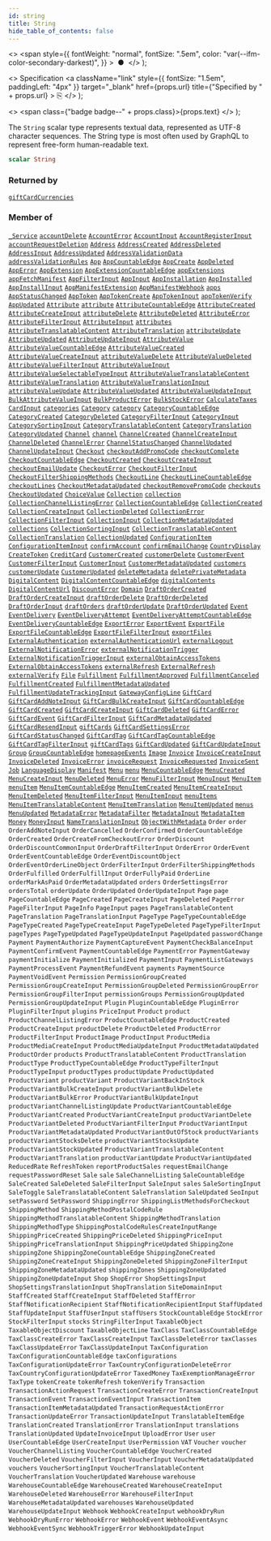 ```yaml
---
id: string
title: String
hide_table_of_contents: false
---
```


  <>
    <span
      style={{
        fontWeight: "normal",
        fontSize: ".5em",
        color: "var(--ifm-color-secondary-darkest)",
      }}
    >
      &nbsp;●&nbsp;
    </span>
  </>
);

  <>
    Specification
    <a
      className="link"
      style={{ fontSize: "1.5em", paddingLeft: "4px" }}
      target="\_blank"
      href={props.url}
      title={"Specified by " + props.url}
    >
      ⎘
    </a>
  </>
);

  <>
    <span class={"badge badge--" + props.class}>{props.text}</span>
  </>
);

The `String` scalar type represents textual data, represented as UTF-8 character sequences. The String type is most often used by GraphQL to represent free-form human-readable text.

```graphql
scalar String
```

### Returned by

[`giftCardCurrencies`](../../api-reference/queries/gift-card-currencies) <Badge class="secondary" text="query"/>

### Member of

[`_Service`](../../api-reference/objects/service) <Badge class="secondary" text="object"/><Bullet />[`accountDelete`](../../api-reference/mutations/account-delete) <Badge class="secondary" text="mutation"/><Bullet />[`AccountError`](../../api-reference/objects/account-error) <Badge class="secondary" text="object"/><Bullet />[`AccountInput`](../../api-reference/inputs/account-input) <Badge class="secondary" text="input"/><Bullet />[`AccountRegisterInput`](../../api-reference/inputs/account-register-input) <Badge class="secondary" text="input"/><Bullet />[`accountRequestDeletion`](../../api-reference/mutations/account-request-deletion) <Badge class="secondary" text="mutation"/><Bullet />[`Address`](../../api-reference/objects/address) <Badge class="secondary" text="object"/><Bullet />[`AddressCreated`](../../api-reference/objects/address-created) <Badge class="secondary" text="object"/><Bullet />[`AddressDeleted`](../../api-reference/objects/address-deleted) <Badge class="secondary" text="object"/><Bullet />[`AddressInput`](../../api-reference/inputs/address-input) <Badge class="secondary" text="input"/><Bullet />[`AddressUpdated`](../../api-reference/objects/address-updated) <Badge class="secondary" text="object"/><Bullet />[`AddressValidationData`](../../api-reference/objects/address-validation-data) <Badge class="secondary" text="object"/><Bullet />[`addressValidationRules`](../../api-reference/queries/address-validation-rules) <Badge class="secondary" text="query"/><Bullet />[`App`](../../api-reference/objects/app) <Badge class="secondary" text="object"/><Bullet />[`AppCountableEdge`](../../api-reference/objects/app-countable-edge) <Badge class="secondary" text="object"/><Bullet />[`AppCreate`](../../api-reference/objects/app-create) <Badge class="secondary" text="object"/><Bullet />[`AppDeleted`](../../api-reference/objects/app-deleted) <Badge class="secondary" text="object"/><Bullet />[`AppError`](../../api-reference/objects/app-error) <Badge class="secondary" text="object"/><Bullet />[`AppExtension`](../../api-reference/objects/app-extension) <Badge class="secondary" text="object"/><Bullet />[`AppExtensionCountableEdge`](../../api-reference/objects/app-extension-countable-edge) <Badge class="secondary" text="object"/><Bullet />[`appExtensions`](../../api-reference/queries/app-extensions) <Badge class="secondary" text="query"/><Bullet />[`appFetchManifest`](../../api-reference/mutations/app-fetch-manifest) <Badge class="secondary" text="mutation"/><Bullet />[`AppFilterInput`](../../api-reference/inputs/app-filter-input) <Badge class="secondary" text="input"/><Bullet />[`AppInput`](../../api-reference/inputs/app-input) <Badge class="secondary" text="input"/><Bullet />[`AppInstallation`](../../api-reference/objects/app-installation) <Badge class="secondary" text="object"/><Bullet />[`AppInstalled`](../../api-reference/objects/app-installed) <Badge class="secondary" text="object"/><Bullet />[`AppInstallInput`](../../api-reference/inputs/app-install-input) <Badge class="secondary" text="input"/><Bullet />[`AppManifestExtension`](../../api-reference/objects/app-manifest-extension) <Badge class="secondary" text="object"/><Bullet />[`AppManifestWebhook`](../../api-reference/objects/app-manifest-webhook) <Badge class="secondary" text="object"/><Bullet />[`apps`](../../api-reference/queries/apps) <Badge class="secondary" text="query"/><Bullet />[`AppStatusChanged`](../../api-reference/objects/app-status-changed) <Badge class="secondary" text="object"/><Bullet />[`AppToken`](../../api-reference/objects/app-token) <Badge class="secondary" text="object"/><Bullet />[`AppTokenCreate`](../../api-reference/objects/app-token-create) <Badge class="secondary" text="object"/><Bullet />[`AppTokenInput`](../../api-reference/inputs/app-token-input) <Badge class="secondary" text="input"/><Bullet />[`appTokenVerify`](../../api-reference/mutations/app-token-verify) <Badge class="secondary" text="mutation"/><Bullet />[`AppUpdated`](../../api-reference/objects/app-updated) <Badge class="secondary" text="object"/><Bullet />[`Attribute`](../../api-reference/objects/attribute) <Badge class="secondary" text="object"/><Bullet />[`attribute`](../../api-reference/queries/attribute) <Badge class="secondary" text="query"/><Bullet />[`AttributeCountableEdge`](../../api-reference/objects/attribute-countable-edge) <Badge class="secondary" text="object"/><Bullet />[`AttributeCreated`](../../api-reference/objects/attribute-created) <Badge class="secondary" text="object"/><Bullet />[`AttributeCreateInput`](../../api-reference/inputs/attribute-create-input) <Badge class="secondary" text="input"/><Bullet />[`attributeDelete`](../../api-reference/mutations/attribute-delete) <Badge class="secondary" text="mutation"/><Bullet />[`AttributeDeleted`](../../api-reference/objects/attribute-deleted) <Badge class="secondary" text="object"/><Bullet />[`AttributeError`](../../api-reference/objects/attribute-error) <Badge class="secondary" text="object"/><Bullet />[`AttributeFilterInput`](../../api-reference/inputs/attribute-filter-input) <Badge class="secondary" text="input"/><Bullet />[`AttributeInput`](../../api-reference/inputs/attribute-input) <Badge class="secondary" text="input"/><Bullet />[`attributes`](../../api-reference/queries/attributes) <Badge class="secondary" text="query"/><Bullet />[`AttributeTranslatableContent`](../../api-reference/objects/attribute-translatable-content) <Badge class="secondary" text="object"/><Bullet />[`AttributeTranslation`](../../api-reference/objects/attribute-translation) <Badge class="secondary" text="object"/><Bullet />[`attributeUpdate`](../../api-reference/mutations/attribute-update) <Badge class="secondary" text="mutation"/><Bullet />[`AttributeUpdated`](../../api-reference/objects/attribute-updated) <Badge class="secondary" text="object"/><Bullet />[`AttributeUpdateInput`](../../api-reference/inputs/attribute-update-input) <Badge class="secondary" text="input"/><Bullet />[`AttributeValue`](../../api-reference/objects/attribute-value) <Badge class="secondary" text="object"/><Bullet />[`AttributeValueCountableEdge`](../../api-reference/objects/attribute-value-countable-edge) <Badge class="secondary" text="object"/><Bullet />[`AttributeValueCreated`](../../api-reference/objects/attribute-value-created) <Badge class="secondary" text="object"/><Bullet />[`AttributeValueCreateInput`](../../api-reference/inputs/attribute-value-create-input) <Badge class="secondary" text="input"/><Bullet />[`attributeValueDelete`](../../api-reference/mutations/attribute-value-delete) <Badge class="secondary" text="mutation"/><Bullet />[`AttributeValueDeleted`](../../api-reference/objects/attribute-value-deleted) <Badge class="secondary" text="object"/><Bullet />[`AttributeValueFilterInput`](../../api-reference/inputs/attribute-value-filter-input) <Badge class="secondary" text="input"/><Bullet />[`AttributeValueInput`](../../api-reference/inputs/attribute-value-input) <Badge class="secondary" text="input"/><Bullet />[`AttributeValueSelectableTypeInput`](../../api-reference/inputs/attribute-value-selectable-type-input) <Badge class="secondary" text="input"/><Bullet />[`AttributeValueTranslatableContent`](../../api-reference/objects/attribute-value-translatable-content) <Badge class="secondary" text="object"/><Bullet />[`AttributeValueTranslation`](../../api-reference/objects/attribute-value-translation) <Badge class="secondary" text="object"/><Bullet />[`AttributeValueTranslationInput`](../../api-reference/inputs/attribute-value-translation-input) <Badge class="secondary" text="input"/><Bullet />[`attributeValueUpdate`](../../api-reference/mutations/attribute-value-update) <Badge class="secondary" text="mutation"/><Bullet />[`AttributeValueUpdated`](../../api-reference/objects/attribute-value-updated) <Badge class="secondary" text="object"/><Bullet />[`AttributeValueUpdateInput`](../../api-reference/inputs/attribute-value-update-input) <Badge class="secondary" text="input"/><Bullet />[`BulkAttributeValueInput`](../../api-reference/inputs/bulk-attribute-value-input) <Badge class="secondary" text="input"/><Bullet />[`BulkProductError`](../../api-reference/objects/bulk-product-error) <Badge class="secondary" text="object"/><Bullet />[`BulkStockError`](../../api-reference/objects/bulk-stock-error) <Badge class="secondary" text="object"/><Bullet />[`CalculateTaxes`](../../api-reference/objects/calculate-taxes) <Badge class="secondary" text="object"/><Bullet />[`CardInput`](../../api-reference/inputs/card-input) <Badge class="secondary" text="input"/><Bullet />[`categories`](../../api-reference/queries/categories) <Badge class="secondary" text="query"/><Bullet />[`Category`](../../api-reference/objects/category) <Badge class="secondary" text="object"/><Bullet />[`category`](../../api-reference/queries/category) <Badge class="secondary" text="query"/><Bullet />[`CategoryCountableEdge`](../../api-reference/objects/category-countable-edge) <Badge class="secondary" text="object"/><Bullet />[`CategoryCreated`](../../api-reference/objects/category-created) <Badge class="secondary" text="object"/><Bullet />[`CategoryDeleted`](../../api-reference/objects/category-deleted) <Badge class="secondary" text="object"/><Bullet />[`CategoryFilterInput`](../../api-reference/inputs/category-filter-input) <Badge class="secondary" text="input"/><Bullet />[`CategoryInput`](../../api-reference/inputs/category-input) <Badge class="secondary" text="input"/><Bullet />[`CategorySortingInput`](../../api-reference/inputs/category-sorting-input) <Badge class="secondary" text="input"/><Bullet />[`CategoryTranslatableContent`](../../api-reference/objects/category-translatable-content) <Badge class="secondary" text="object"/><Bullet />[`CategoryTranslation`](../../api-reference/objects/category-translation) <Badge class="secondary" text="object"/><Bullet />[`CategoryUpdated`](../../api-reference/objects/category-updated) <Badge class="secondary" text="object"/><Bullet />[`Channel`](../../api-reference/objects/channel) <Badge class="secondary" text="object"/><Bullet />[`channel`](../../api-reference/queries/channel) <Badge class="secondary" text="query"/><Bullet />[`ChannelCreated`](../../api-reference/objects/channel-created) <Badge class="secondary" text="object"/><Bullet />[`ChannelCreateInput`](../../api-reference/inputs/channel-create-input) <Badge class="secondary" text="input"/><Bullet />[`ChannelDeleted`](../../api-reference/objects/channel-deleted) <Badge class="secondary" text="object"/><Bullet />[`ChannelError`](../../api-reference/objects/channel-error) <Badge class="secondary" text="object"/><Bullet />[`ChannelStatusChanged`](../../api-reference/objects/channel-status-changed) <Badge class="secondary" text="object"/><Bullet />[`ChannelUpdated`](../../api-reference/objects/channel-updated) <Badge class="secondary" text="object"/><Bullet />[`ChannelUpdateInput`](../../api-reference/inputs/channel-update-input) <Badge class="secondary" text="input"/><Bullet />[`Checkout`](../../api-reference/objects/checkout) <Badge class="secondary" text="object"/><Bullet />[`checkoutAddPromoCode`](../../api-reference/mutations/checkout-add-promo-code) <Badge class="secondary" text="mutation"/><Bullet />[`checkoutComplete`](../../api-reference/mutations/checkout-complete) <Badge class="secondary" text="mutation"/><Bullet />[`CheckoutCountableEdge`](../../api-reference/objects/checkout-countable-edge) <Badge class="secondary" text="object"/><Bullet />[`CheckoutCreated`](../../api-reference/objects/checkout-created) <Badge class="secondary" text="object"/><Bullet />[`CheckoutCreateInput`](../../api-reference/inputs/checkout-create-input) <Badge class="secondary" text="input"/><Bullet />[`checkoutEmailUpdate`](../../api-reference/mutations/checkout-email-update) <Badge class="secondary" text="mutation"/><Bullet />[`CheckoutError`](../../api-reference/objects/checkout-error) <Badge class="secondary" text="object"/><Bullet />[`CheckoutFilterInput`](../../api-reference/inputs/checkout-filter-input) <Badge class="secondary" text="input"/><Bullet />[`CheckoutFilterShippingMethods`](../../api-reference/objects/checkout-filter-shipping-methods) <Badge class="secondary" text="object"/><Bullet />[`CheckoutLine`](../../api-reference/objects/checkout-line) <Badge class="secondary" text="object"/><Bullet />[`CheckoutLineCountableEdge`](../../api-reference/objects/checkout-line-countable-edge) <Badge class="secondary" text="object"/><Bullet />[`checkoutLines`](../../api-reference/queries/checkout-lines) <Badge class="secondary" text="query"/><Bullet />[`CheckoutMetadataUpdated`](../../api-reference/objects/checkout-metadata-updated) <Badge class="secondary" text="object"/><Bullet />[`checkoutRemovePromoCode`](../../api-reference/mutations/checkout-remove-promo-code) <Badge class="secondary" text="mutation"/><Bullet />[`checkouts`](../../api-reference/queries/checkouts) <Badge class="secondary" text="query"/><Bullet />[`CheckoutUpdated`](../../api-reference/objects/checkout-updated) <Badge class="secondary" text="object"/><Bullet />[`ChoiceValue`](../../api-reference/objects/choice-value) <Badge class="secondary" text="object"/><Bullet />[`Collection`](../../api-reference/objects/collection) <Badge class="secondary" text="object"/><Bullet />[`collection`](../../api-reference/queries/collection) <Badge class="secondary" text="query"/><Bullet />[`CollectionChannelListingError`](../../api-reference/objects/collection-channel-listing-error) <Badge class="secondary" text="object"/><Bullet />[`CollectionCountableEdge`](../../api-reference/objects/collection-countable-edge) <Badge class="secondary" text="object"/><Bullet />[`CollectionCreated`](../../api-reference/objects/collection-created) <Badge class="secondary" text="object"/><Bullet />[`CollectionCreateInput`](../../api-reference/inputs/collection-create-input) <Badge class="secondary" text="input"/><Bullet />[`CollectionDeleted`](../../api-reference/objects/collection-deleted) <Badge class="secondary" text="object"/><Bullet />[`CollectionError`](../../api-reference/objects/collection-error) <Badge class="secondary" text="object"/><Bullet />[`CollectionFilterInput`](../../api-reference/inputs/collection-filter-input) <Badge class="secondary" text="input"/><Bullet />[`CollectionInput`](../../api-reference/inputs/collection-input) <Badge class="secondary" text="input"/><Bullet />[`CollectionMetadataUpdated`](../../api-reference/objects/collection-metadata-updated) <Badge class="secondary" text="object"/><Bullet />[`collections`](../../api-reference/queries/collections) <Badge class="secondary" text="query"/><Bullet />[`CollectionSortingInput`](../../api-reference/inputs/collection-sorting-input) <Badge class="secondary" text="input"/><Bullet />[`CollectionTranslatableContent`](../../api-reference/objects/collection-translatable-content) <Badge class="secondary" text="object"/><Bullet />[`CollectionTranslation`](../../api-reference/objects/collection-translation) <Badge class="secondary" text="object"/><Bullet />[`CollectionUpdated`](../../api-reference/objects/collection-updated) <Badge class="secondary" text="object"/><Bullet />[`ConfigurationItem`](../../api-reference/objects/configuration-item) <Badge class="secondary" text="object"/><Bullet />[`ConfigurationItemInput`](../../api-reference/inputs/configuration-item-input) <Badge class="secondary" text="input"/><Bullet />[`confirmAccount`](../../api-reference/mutations/confirm-account) <Badge class="secondary" text="mutation"/><Bullet />[`confirmEmailChange`](../../api-reference/mutations/confirm-email-change) <Badge class="secondary" text="mutation"/><Bullet />[`CountryDisplay`](../../api-reference/objects/country-display) <Badge class="secondary" text="object"/><Bullet />[`CreateToken`](../../api-reference/objects/create-token) <Badge class="secondary" text="object"/><Bullet />[`CreditCard`](../../api-reference/objects/credit-card) <Badge class="secondary" text="object"/><Bullet />[`CustomerCreated`](../../api-reference/objects/customer-created) <Badge class="secondary" text="object"/><Bullet />[`customerDelete`](../../api-reference/mutations/customer-delete) <Badge class="secondary" text="mutation"/><Bullet />[`CustomerEvent`](../../api-reference/objects/customer-event) <Badge class="secondary" text="object"/><Bullet />[`CustomerFilterInput`](../../api-reference/inputs/customer-filter-input) <Badge class="secondary" text="input"/><Bullet />[`CustomerInput`](../../api-reference/inputs/customer-input) <Badge class="secondary" text="input"/><Bullet />[`CustomerMetadataUpdated`](../../api-reference/objects/customer-metadata-updated) <Badge class="secondary" text="object"/><Bullet />[`customers`](../../api-reference/queries/customers) <Badge class="secondary" text="query"/><Bullet />[`customerUpdate`](../../api-reference/mutations/customer-update) <Badge class="secondary" text="mutation"/><Bullet />[`CustomerUpdated`](../../api-reference/objects/customer-updated) <Badge class="secondary" text="object"/><Bullet />[`deleteMetadata`](../../api-reference/mutations/delete-metadata) <Badge class="secondary" text="mutation"/><Bullet />[`deletePrivateMetadata`](../../api-reference/mutations/delete-private-metadata) <Badge class="secondary" text="mutation"/><Bullet />[`DigitalContent`](../../api-reference/objects/digital-content) <Badge class="secondary" text="object"/><Bullet />[`DigitalContentCountableEdge`](../../api-reference/objects/digital-content-countable-edge) <Badge class="secondary" text="object"/><Bullet />[`digitalContents`](../../api-reference/queries/digital-contents) <Badge class="secondary" text="query"/><Bullet />[`DigitalContentUrl`](../../api-reference/objects/digital-content-url) <Badge class="secondary" text="object"/><Bullet />[`DiscountError`](../../api-reference/objects/discount-error) <Badge class="secondary" text="object"/><Bullet />[`Domain`](../../api-reference/objects/domain) <Badge class="secondary" text="object"/><Bullet />[`DraftOrderCreated`](../../api-reference/objects/draft-order-created) <Badge class="secondary" text="object"/><Bullet />[`DraftOrderCreateInput`](../../api-reference/inputs/draft-order-create-input) <Badge class="secondary" text="input"/><Bullet />[`draftOrderDelete`](../../api-reference/mutations/draft-order-delete) <Badge class="secondary" text="mutation"/><Bullet />[`DraftOrderDeleted`](../../api-reference/objects/draft-order-deleted) <Badge class="secondary" text="object"/><Bullet />[`DraftOrderInput`](../../api-reference/inputs/draft-order-input) <Badge class="secondary" text="input"/><Bullet />[`draftOrders`](../../api-reference/queries/draft-orders) <Badge class="secondary" text="query"/><Bullet />[`draftOrderUpdate`](../../api-reference/mutations/draft-order-update) <Badge class="secondary" text="mutation"/><Bullet />[`DraftOrderUpdated`](../../api-reference/objects/draft-order-updated) <Badge class="secondary" text="object"/><Bullet />[`Event`](../../api-reference/interfaces/event) <Badge class="secondary" text="interface"/><Bullet />[`EventDelivery`](../../api-reference/objects/event-delivery) <Badge class="secondary" text="object"/><Bullet />[`EventDeliveryAttempt`](../../api-reference/objects/event-delivery-attempt) <Badge class="secondary" text="object"/><Bullet />[`EventDeliveryAttemptCountableEdge`](../../api-reference/objects/event-delivery-attempt-countable-edge) <Badge class="secondary" text="object"/><Bullet />[`EventDeliveryCountableEdge`](../../api-reference/objects/event-delivery-countable-edge) <Badge class="secondary" text="object"/><Bullet />[`ExportError`](../../api-reference/objects/export-error) <Badge class="secondary" text="object"/><Bullet />[`ExportEvent`](../../api-reference/objects/export-event) <Badge class="secondary" text="object"/><Bullet />[`ExportFile`](../../api-reference/objects/export-file) <Badge class="secondary" text="object"/><Bullet />[`ExportFileCountableEdge`](../../api-reference/objects/export-file-countable-edge) <Badge class="secondary" text="object"/><Bullet />[`ExportFileFilterInput`](../../api-reference/inputs/export-file-filter-input) <Badge class="secondary" text="input"/><Bullet />[`exportFiles`](../../api-reference/queries/export-files) <Badge class="secondary" text="query"/><Bullet />[`ExternalAuthentication`](../../api-reference/objects/external-authentication) <Badge class="secondary" text="object"/><Bullet />[`externalAuthenticationUrl`](../../api-reference/mutations/external-authentication-url) <Badge class="secondary" text="mutation"/><Bullet />[`externalLogout`](../../api-reference/mutations/external-logout) <Badge class="secondary" text="mutation"/><Bullet />[`ExternalNotificationError`](../../api-reference/objects/external-notification-error) <Badge class="secondary" text="object"/><Bullet />[`externalNotificationTrigger`](../../api-reference/mutations/external-notification-trigger) <Badge class="secondary" text="mutation"/><Bullet />[`ExternalNotificationTriggerInput`](../../api-reference/inputs/external-notification-trigger-input) <Badge class="secondary" text="input"/><Bullet />[`externalObtainAccessTokens`](../../api-reference/mutations/external-obtain-access-tokens) <Badge class="secondary" text="mutation"/><Bullet />[`ExternalObtainAccessTokens`](../../api-reference/objects/external-obtain-access-tokens) <Badge class="secondary" text="object"/><Bullet />[`externalRefresh`](../../api-reference/mutations/external-refresh) <Badge class="secondary" text="mutation"/><Bullet />[`ExternalRefresh`](../../api-reference/objects/external-refresh) <Badge class="secondary" text="object"/><Bullet />[`externalVerify`](../../api-reference/mutations/external-verify) <Badge class="secondary" text="mutation"/><Bullet />[`File`](../../api-reference/objects/file) <Badge class="secondary" text="object"/><Bullet />[`Fulfillment`](../../api-reference/objects/fulfillment) <Badge class="secondary" text="object"/><Bullet />[`FulfillmentApproved`](../../api-reference/objects/fulfillment-approved) <Badge class="secondary" text="object"/><Bullet />[`FulfillmentCanceled`](../../api-reference/objects/fulfillment-canceled) <Badge class="secondary" text="object"/><Bullet />[`FulfillmentCreated`](../../api-reference/objects/fulfillment-created) <Badge class="secondary" text="object"/><Bullet />[`FulfillmentMetadataUpdated`](../../api-reference/objects/fulfillment-metadata-updated) <Badge class="secondary" text="object"/><Bullet />[`FulfillmentUpdateTrackingInput`](../../api-reference/inputs/fulfillment-update-tracking-input) <Badge class="secondary" text="input"/><Bullet />[`GatewayConfigLine`](../../api-reference/objects/gateway-config-line) <Badge class="secondary" text="object"/><Bullet />[`GiftCard`](../../api-reference/objects/gift-card) <Badge class="secondary" text="object"/><Bullet />[`GiftCardAddNoteInput`](../../api-reference/inputs/gift-card-add-note-input) <Badge class="secondary" text="input"/><Bullet />[`GiftCardBulkCreateInput`](../../api-reference/inputs/gift-card-bulk-create-input) <Badge class="secondary" text="input"/><Bullet />[`GiftCardCountableEdge`](../../api-reference/objects/gift-card-countable-edge) <Badge class="secondary" text="object"/><Bullet />[`GiftCardCreated`](../../api-reference/objects/gift-card-created) <Badge class="secondary" text="object"/><Bullet />[`GiftCardCreateInput`](../../api-reference/inputs/gift-card-create-input) <Badge class="secondary" text="input"/><Bullet />[`GiftCardDeleted`](../../api-reference/objects/gift-card-deleted) <Badge class="secondary" text="object"/><Bullet />[`GiftCardError`](../../api-reference/objects/gift-card-error) <Badge class="secondary" text="object"/><Bullet />[`GiftCardEvent`](../../api-reference/objects/gift-card-event) <Badge class="secondary" text="object"/><Bullet />[`GiftCardFilterInput`](../../api-reference/inputs/gift-card-filter-input) <Badge class="secondary" text="input"/><Bullet />[`GiftCardMetadataUpdated`](../../api-reference/objects/gift-card-metadata-updated) <Badge class="secondary" text="object"/><Bullet />[`GiftCardResendInput`](../../api-reference/inputs/gift-card-resend-input) <Badge class="secondary" text="input"/><Bullet />[`giftCards`](../../api-reference/queries/gift-cards) <Badge class="secondary" text="query"/><Bullet />[`GiftCardSettingsError`](../../api-reference/objects/gift-card-settings-error) <Badge class="secondary" text="object"/><Bullet />[`GiftCardStatusChanged`](../../api-reference/objects/gift-card-status-changed) <Badge class="secondary" text="object"/><Bullet />[`GiftCardTag`](../../api-reference/objects/gift-card-tag) <Badge class="secondary" text="object"/><Bullet />[`GiftCardTagCountableEdge`](../../api-reference/objects/gift-card-tag-countable-edge) <Badge class="secondary" text="object"/><Bullet />[`GiftCardTagFilterInput`](../../api-reference/inputs/gift-card-tag-filter-input) <Badge class="secondary" text="input"/><Bullet />[`giftCardTags`](../../api-reference/queries/gift-card-tags) <Badge class="secondary" text="query"/><Bullet />[`GiftCardUpdated`](../../api-reference/objects/gift-card-updated) <Badge class="secondary" text="object"/><Bullet />[`GiftCardUpdateInput`](../../api-reference/inputs/gift-card-update-input) <Badge class="secondary" text="input"/><Bullet />[`Group`](../../api-reference/objects/group) <Badge class="secondary" text="object"/><Bullet />[`GroupCountableEdge`](../../api-reference/objects/group-countable-edge) <Badge class="secondary" text="object"/><Bullet />[`homepageEvents`](../../api-reference/queries/homepage-events) <Badge class="secondary" text="query"/><Bullet />[`Image`](../../api-reference/objects/image) <Badge class="secondary" text="object"/><Bullet />[`Invoice`](../../api-reference/objects/invoice) <Badge class="secondary" text="object"/><Bullet />[`InvoiceCreateInput`](../../api-reference/inputs/invoice-create-input) <Badge class="secondary" text="input"/><Bullet />[`InvoiceDeleted`](../../api-reference/objects/invoice-deleted) <Badge class="secondary" text="object"/><Bullet />[`InvoiceError`](../../api-reference/objects/invoice-error) <Badge class="secondary" text="object"/><Bullet />[`invoiceRequest`](../../api-reference/mutations/invoice-request) <Badge class="secondary" text="mutation"/><Bullet />[`InvoiceRequested`](../../api-reference/objects/invoice-requested) <Badge class="secondary" text="object"/><Bullet />[`InvoiceSent`](../../api-reference/objects/invoice-sent) <Badge class="secondary" text="object"/><Bullet />[`Job`](../../api-reference/interfaces/job) <Badge class="secondary" text="interface"/><Bullet />[`LanguageDisplay`](../../api-reference/objects/language-display) <Badge class="secondary" text="object"/><Bullet />[`Manifest`](../../api-reference/objects/manifest) <Badge class="secondary" text="object"/><Bullet />[`Menu`](../../api-reference/objects/menu) <Badge class="secondary" text="object"/><Bullet />[`menu`](../../api-reference/queries/menu) <Badge class="secondary" text="query"/><Bullet />[`MenuCountableEdge`](../../api-reference/objects/menu-countable-edge) <Badge class="secondary" text="object"/><Bullet />[`MenuCreated`](../../api-reference/objects/menu-created) <Badge class="secondary" text="object"/><Bullet />[`MenuCreateInput`](../../api-reference/inputs/menu-create-input) <Badge class="secondary" text="input"/><Bullet />[`MenuDeleted`](../../api-reference/objects/menu-deleted) <Badge class="secondary" text="object"/><Bullet />[`MenuError`](../../api-reference/objects/menu-error) <Badge class="secondary" text="object"/><Bullet />[`MenuFilterInput`](../../api-reference/inputs/menu-filter-input) <Badge class="secondary" text="input"/><Bullet />[`MenuInput`](../../api-reference/inputs/menu-input) <Badge class="secondary" text="input"/><Bullet />[`MenuItem`](../../api-reference/objects/menu-item) <Badge class="secondary" text="object"/><Bullet />[`menuItem`](../../api-reference/queries/menu-item) <Badge class="secondary" text="query"/><Bullet />[`MenuItemCountableEdge`](../../api-reference/objects/menu-item-countable-edge) <Badge class="secondary" text="object"/><Bullet />[`MenuItemCreated`](../../api-reference/objects/menu-item-created) <Badge class="secondary" text="object"/><Bullet />[`MenuItemCreateInput`](../../api-reference/inputs/menu-item-create-input) <Badge class="secondary" text="input"/><Bullet />[`MenuItemDeleted`](../../api-reference/objects/menu-item-deleted) <Badge class="secondary" text="object"/><Bullet />[`MenuItemFilterInput`](../../api-reference/inputs/menu-item-filter-input) <Badge class="secondary" text="input"/><Bullet />[`MenuItemInput`](../../api-reference/inputs/menu-item-input) <Badge class="secondary" text="input"/><Bullet />[`menuItems`](../../api-reference/queries/menu-items) <Badge class="secondary" text="query"/><Bullet />[`MenuItemTranslatableContent`](../../api-reference/objects/menu-item-translatable-content) <Badge class="secondary" text="object"/><Bullet />[`MenuItemTranslation`](../../api-reference/objects/menu-item-translation) <Badge class="secondary" text="object"/><Bullet />[`MenuItemUpdated`](../../api-reference/objects/menu-item-updated) <Badge class="secondary" text="object"/><Bullet />[`menus`](../../api-reference/queries/menus) <Badge class="secondary" text="query"/><Bullet />[`MenuUpdated`](../../api-reference/objects/menu-updated) <Badge class="secondary" text="object"/><Bullet />[`MetadataError`](../../api-reference/objects/metadata-error) <Badge class="secondary" text="object"/><Bullet />[`MetadataFilter`](../../api-reference/inputs/metadata-filter) <Badge class="secondary" text="input"/><Bullet />[`MetadataInput`](../../api-reference/inputs/metadata-input) <Badge class="secondary" text="input"/><Bullet />[`MetadataItem`](../../api-reference/objects/metadata-item) <Badge class="secondary" text="object"/><Bullet />[`Money`](../../api-reference/objects/money) <Badge class="secondary" text="object"/><Bullet />[`MoneyInput`](../../api-reference/inputs/money-input) <Badge class="secondary" text="input"/><Bullet />[`NameTranslationInput`](../../api-reference/inputs/name-translation-input) <Badge class="secondary" text="input"/><Bullet />[`ObjectWithMetadata`](../../api-reference/interfaces/object-with-metadata) <Badge class="secondary" text="interface"/><Bullet />[`Order`](../../api-reference/objects/order) <Badge class="secondary" text="object"/><Bullet />[`order`](../../api-reference/queries/order) <Badge class="secondary" text="query"/><Bullet />[`OrderAddNoteInput`](../../api-reference/inputs/order-add-note-input) <Badge class="secondary" text="input"/><Bullet />[`OrderCancelled`](../../api-reference/objects/order-cancelled) <Badge class="secondary" text="object"/><Bullet />[`OrderConfirmed`](../../api-reference/objects/order-confirmed) <Badge class="secondary" text="object"/><Bullet />[`OrderCountableEdge`](../../api-reference/objects/order-countable-edge) <Badge class="secondary" text="object"/><Bullet />[`OrderCreated`](../../api-reference/objects/order-created) <Badge class="secondary" text="object"/><Bullet />[`OrderCreateFromCheckoutError`](../../api-reference/objects/order-create-from-checkout-error) <Badge class="secondary" text="object"/><Bullet />[`OrderDiscount`](../../api-reference/objects/order-discount) <Badge class="secondary" text="object"/><Bullet />[`OrderDiscountCommonInput`](../../api-reference/inputs/order-discount-common-input) <Badge class="secondary" text="input"/><Bullet />[`OrderDraftFilterInput`](../../api-reference/inputs/order-draft-filter-input) <Badge class="secondary" text="input"/><Bullet />[`OrderError`](../../api-reference/objects/order-error) <Badge class="secondary" text="object"/><Bullet />[`OrderEvent`](../../api-reference/objects/order-event) <Badge class="secondary" text="object"/><Bullet />[`OrderEventCountableEdge`](../../api-reference/objects/order-event-countable-edge) <Badge class="secondary" text="object"/><Bullet />[`OrderEventDiscountObject`](../../api-reference/objects/order-event-discount-object) <Badge class="secondary" text="object"/><Bullet />[`OrderEventOrderLineObject`](../../api-reference/objects/order-event-order-line-object) <Badge class="secondary" text="object"/><Bullet />[`OrderFilterInput`](../../api-reference/inputs/order-filter-input) <Badge class="secondary" text="input"/><Bullet />[`OrderFilterShippingMethods`](../../api-reference/objects/order-filter-shipping-methods) <Badge class="secondary" text="object"/><Bullet />[`OrderFulfilled`](../../api-reference/objects/order-fulfilled) <Badge class="secondary" text="object"/><Bullet />[`OrderFulfillInput`](../../api-reference/inputs/order-fulfill-input) <Badge class="secondary" text="input"/><Bullet />[`OrderFullyPaid`](../../api-reference/objects/order-fully-paid) <Badge class="secondary" text="object"/><Bullet />[`OrderLine`](../../api-reference/objects/order-line) <Badge class="secondary" text="object"/><Bullet />[`orderMarkAsPaid`](../../api-reference/mutations/order-mark-as-paid) <Badge class="secondary" text="mutation"/><Bullet />[`OrderMetadataUpdated`](../../api-reference/objects/order-metadata-updated) <Badge class="secondary" text="object"/><Bullet />[`orders`](../../api-reference/queries/orders) <Badge class="secondary" text="query"/><Bullet />[`OrderSettingsError`](../../api-reference/objects/order-settings-error) <Badge class="secondary" text="object"/><Bullet />[`ordersTotal`](../../api-reference/queries/orders-total) <Badge class="secondary" text="query"/><Bullet />[`orderUpdate`](../../api-reference/mutations/order-update) <Badge class="secondary" text="mutation"/><Bullet />[`OrderUpdated`](../../api-reference/objects/order-updated) <Badge class="secondary" text="object"/><Bullet />[`OrderUpdateInput`](../../api-reference/inputs/order-update-input) <Badge class="secondary" text="input"/><Bullet />[`Page`](../../api-reference/objects/page) <Badge class="secondary" text="object"/><Bullet />[`page`](../../api-reference/queries/page) <Badge class="secondary" text="query"/><Bullet />[`PageCountableEdge`](../../api-reference/objects/page-countable-edge) <Badge class="secondary" text="object"/><Bullet />[`PageCreated`](../../api-reference/objects/page-created) <Badge class="secondary" text="object"/><Bullet />[`PageCreateInput`](../../api-reference/inputs/page-create-input) <Badge class="secondary" text="input"/><Bullet />[`PageDeleted`](../../api-reference/objects/page-deleted) <Badge class="secondary" text="object"/><Bullet />[`PageError`](../../api-reference/objects/page-error) <Badge class="secondary" text="object"/><Bullet />[`PageFilterInput`](../../api-reference/inputs/page-filter-input) <Badge class="secondary" text="input"/><Bullet />[`PageInfo`](../../api-reference/objects/page-info) <Badge class="secondary" text="object"/><Bullet />[`PageInput`](../../api-reference/inputs/page-input) <Badge class="secondary" text="input"/><Bullet />[`pages`](../../api-reference/queries/pages) <Badge class="secondary" text="query"/><Bullet />[`PageTranslatableContent`](../../api-reference/objects/page-translatable-content) <Badge class="secondary" text="object"/><Bullet />[`PageTranslation`](../../api-reference/objects/page-translation) <Badge class="secondary" text="object"/><Bullet />[`PageTranslationInput`](../../api-reference/inputs/page-translation-input) <Badge class="secondary" text="input"/><Bullet />[`PageType`](../../api-reference/objects/page-type) <Badge class="secondary" text="object"/><Bullet />[`PageTypeCountableEdge`](../../api-reference/objects/page-type-countable-edge) <Badge class="secondary" text="object"/><Bullet />[`PageTypeCreated`](../../api-reference/objects/page-type-created) <Badge class="secondary" text="object"/><Bullet />[`PageTypeCreateInput`](../../api-reference/inputs/page-type-create-input) <Badge class="secondary" text="input"/><Bullet />[`PageTypeDeleted`](../../api-reference/objects/page-type-deleted) <Badge class="secondary" text="object"/><Bullet />[`PageTypeFilterInput`](../../api-reference/inputs/page-type-filter-input) <Badge class="secondary" text="input"/><Bullet />[`pageTypes`](../../api-reference/queries/page-types) <Badge class="secondary" text="query"/><Bullet />[`PageTypeUpdated`](../../api-reference/objects/page-type-updated) <Badge class="secondary" text="object"/><Bullet />[`PageTypeUpdateInput`](../../api-reference/inputs/page-type-update-input) <Badge class="secondary" text="input"/><Bullet />[`PageUpdated`](../../api-reference/objects/page-updated) <Badge class="secondary" text="object"/><Bullet />[`passwordChange`](../../api-reference/mutations/password-change) <Badge class="secondary" text="mutation"/><Bullet />[`Payment`](../../api-reference/objects/payment) <Badge class="secondary" text="object"/><Bullet />[`PaymentAuthorize`](../../api-reference/objects/payment-authorize) <Badge class="secondary" text="object"/><Bullet />[`PaymentCaptureEvent`](../../api-reference/objects/payment-capture-event) <Badge class="secondary" text="object"/><Bullet />[`PaymentCheckBalanceInput`](../../api-reference/inputs/payment-check-balance-input) <Badge class="secondary" text="input"/><Bullet />[`PaymentConfirmEvent`](../../api-reference/objects/payment-confirm-event) <Badge class="secondary" text="object"/><Bullet />[`PaymentCountableEdge`](../../api-reference/objects/payment-countable-edge) <Badge class="secondary" text="object"/><Bullet />[`PaymentError`](../../api-reference/objects/payment-error) <Badge class="secondary" text="object"/><Bullet />[`PaymentGateway`](../../api-reference/objects/payment-gateway) <Badge class="secondary" text="object"/><Bullet />[`paymentInitialize`](../../api-reference/mutations/payment-initialize) <Badge class="secondary" text="mutation"/><Bullet />[`PaymentInitialized`](../../api-reference/objects/payment-initialized) <Badge class="secondary" text="object"/><Bullet />[`PaymentInput`](../../api-reference/inputs/payment-input) <Badge class="secondary" text="input"/><Bullet />[`PaymentListGateways`](../../api-reference/objects/payment-list-gateways) <Badge class="secondary" text="object"/><Bullet />[`PaymentProcessEvent`](../../api-reference/objects/payment-process-event) <Badge class="secondary" text="object"/><Bullet />[`PaymentRefundEvent`](../../api-reference/objects/payment-refund-event) <Badge class="secondary" text="object"/><Bullet />[`payments`](../../api-reference/queries/payments) <Badge class="secondary" text="query"/><Bullet />[`PaymentSource`](../../api-reference/objects/payment-source) <Badge class="secondary" text="object"/><Bullet />[`PaymentVoidEvent`](../../api-reference/objects/payment-void-event) <Badge class="secondary" text="object"/><Bullet />[`Permission`](../../api-reference/objects/permission) <Badge class="secondary" text="object"/><Bullet />[`PermissionGroupCreated`](../../api-reference/objects/permission-group-created) <Badge class="secondary" text="object"/><Bullet />[`PermissionGroupCreateInput`](../../api-reference/inputs/permission-group-create-input) <Badge class="secondary" text="input"/><Bullet />[`PermissionGroupDeleted`](../../api-reference/objects/permission-group-deleted) <Badge class="secondary" text="object"/><Bullet />[`PermissionGroupError`](../../api-reference/objects/permission-group-error) <Badge class="secondary" text="object"/><Bullet />[`PermissionGroupFilterInput`](../../api-reference/inputs/permission-group-filter-input) <Badge class="secondary" text="input"/><Bullet />[`permissionGroups`](../../api-reference/queries/permission-groups) <Badge class="secondary" text="query"/><Bullet />[`PermissionGroupUpdated`](../../api-reference/objects/permission-group-updated) <Badge class="secondary" text="object"/><Bullet />[`PermissionGroupUpdateInput`](../../api-reference/inputs/permission-group-update-input) <Badge class="secondary" text="input"/><Bullet />[`Plugin`](../../api-reference/objects/plugin) <Badge class="secondary" text="object"/><Bullet />[`PluginCountableEdge`](../../api-reference/objects/plugin-countable-edge) <Badge class="secondary" text="object"/><Bullet />[`PluginError`](../../api-reference/objects/plugin-error) <Badge class="secondary" text="object"/><Bullet />[`PluginFilterInput`](../../api-reference/inputs/plugin-filter-input) <Badge class="secondary" text="input"/><Bullet />[`plugins`](../../api-reference/queries/plugins) <Badge class="secondary" text="query"/><Bullet />[`PriceInput`](../../api-reference/inputs/price-input) <Badge class="secondary" text="input"/><Bullet />[`Product`](../../api-reference/objects/product) <Badge class="secondary" text="object"/><Bullet />[`product`](../../api-reference/queries/product) <Badge class="secondary" text="query"/><Bullet />[`ProductChannelListingError`](../../api-reference/objects/product-channel-listing-error) <Badge class="secondary" text="object"/><Bullet />[`ProductCountableEdge`](../../api-reference/objects/product-countable-edge) <Badge class="secondary" text="object"/><Bullet />[`ProductCreated`](../../api-reference/objects/product-created) <Badge class="secondary" text="object"/><Bullet />[`ProductCreateInput`](../../api-reference/inputs/product-create-input) <Badge class="secondary" text="input"/><Bullet />[`productDelete`](../../api-reference/mutations/product-delete) <Badge class="secondary" text="mutation"/><Bullet />[`ProductDeleted`](../../api-reference/objects/product-deleted) <Badge class="secondary" text="object"/><Bullet />[`ProductError`](../../api-reference/objects/product-error) <Badge class="secondary" text="object"/><Bullet />[`ProductFilterInput`](../../api-reference/inputs/product-filter-input) <Badge class="secondary" text="input"/><Bullet />[`ProductImage`](../../api-reference/objects/product-image) <Badge class="secondary" text="object"/><Bullet />[`ProductInput`](../../api-reference/inputs/product-input) <Badge class="secondary" text="input"/><Bullet />[`ProductMedia`](../../api-reference/objects/product-media) <Badge class="secondary" text="object"/><Bullet />[`ProductMediaCreateInput`](../../api-reference/inputs/product-media-create-input) <Badge class="secondary" text="input"/><Bullet />[`ProductMediaUpdateInput`](../../api-reference/inputs/product-media-update-input) <Badge class="secondary" text="input"/><Bullet />[`ProductMetadataUpdated`](../../api-reference/objects/product-metadata-updated) <Badge class="secondary" text="object"/><Bullet />[`ProductOrder`](../../api-reference/inputs/product-order) <Badge class="secondary" text="input"/><Bullet />[`products`](../../api-reference/queries/products) <Badge class="secondary" text="query"/><Bullet />[`ProductTranslatableContent`](../../api-reference/objects/product-translatable-content) <Badge class="secondary" text="object"/><Bullet />[`ProductTranslation`](../../api-reference/objects/product-translation) <Badge class="secondary" text="object"/><Bullet />[`ProductType`](../../api-reference/objects/product-type) <Badge class="secondary" text="object"/><Bullet />[`ProductTypeCountableEdge`](../../api-reference/objects/product-type-countable-edge) <Badge class="secondary" text="object"/><Bullet />[`ProductTypeFilterInput`](../../api-reference/inputs/product-type-filter-input) <Badge class="secondary" text="input"/><Bullet />[`ProductTypeInput`](../../api-reference/inputs/product-type-input) <Badge class="secondary" text="input"/><Bullet />[`productTypes`](../../api-reference/queries/product-types) <Badge class="secondary" text="query"/><Bullet />[`productUpdate`](../../api-reference/mutations/product-update) <Badge class="secondary" text="mutation"/><Bullet />[`ProductUpdated`](../../api-reference/objects/product-updated) <Badge class="secondary" text="object"/><Bullet />[`ProductVariant`](../../api-reference/objects/product-variant) <Badge class="secondary" text="object"/><Bullet />[`productVariant`](../../api-reference/queries/product-variant) <Badge class="secondary" text="query"/><Bullet />[`ProductVariantBackInStock`](../../api-reference/objects/product-variant-back-in-stock) <Badge class="secondary" text="object"/><Bullet />[`ProductVariantBulkCreateInput`](../../api-reference/inputs/product-variant-bulk-create-input) <Badge class="secondary" text="input"/><Bullet />[`productVariantBulkDelete`](../../api-reference/mutations/product-variant-bulk-delete) <Badge class="secondary" text="mutation"/><Bullet />[`ProductVariantBulkError`](../../api-reference/objects/product-variant-bulk-error) <Badge class="secondary" text="object"/><Bullet />[`ProductVariantBulkUpdateInput`](../../api-reference/inputs/product-variant-bulk-update-input) <Badge class="secondary" text="input"/><Bullet />[`productVariantChannelListingUpdate`](../../api-reference/mutations/product-variant-channel-listing-update) <Badge class="secondary" text="mutation"/><Bullet />[`ProductVariantCountableEdge`](../../api-reference/objects/product-variant-countable-edge) <Badge class="secondary" text="object"/><Bullet />[`ProductVariantCreated`](../../api-reference/objects/product-variant-created) <Badge class="secondary" text="object"/><Bullet />[`ProductVariantCreateInput`](../../api-reference/inputs/product-variant-create-input) <Badge class="secondary" text="input"/><Bullet />[`productVariantDelete`](../../api-reference/mutations/product-variant-delete) <Badge class="secondary" text="mutation"/><Bullet />[`ProductVariantDeleted`](../../api-reference/objects/product-variant-deleted) <Badge class="secondary" text="object"/><Bullet />[`ProductVariantFilterInput`](../../api-reference/inputs/product-variant-filter-input) <Badge class="secondary" text="input"/><Bullet />[`ProductVariantInput`](../../api-reference/inputs/product-variant-input) <Badge class="secondary" text="input"/><Bullet />[`ProductVariantMetadataUpdated`](../../api-reference/objects/product-variant-metadata-updated) <Badge class="secondary" text="object"/><Bullet />[`ProductVariantOutOfStock`](../../api-reference/objects/product-variant-out-of-stock) <Badge class="secondary" text="object"/><Bullet />[`productVariants`](../../api-reference/queries/product-variants) <Badge class="secondary" text="query"/><Bullet />[`productVariantStocksDelete`](../../api-reference/mutations/product-variant-stocks-delete) <Badge class="secondary" text="mutation"/><Bullet />[`productVariantStocksUpdate`](../../api-reference/mutations/product-variant-stocks-update) <Badge class="secondary" text="mutation"/><Bullet />[`ProductVariantStockUpdated`](../../api-reference/objects/product-variant-stock-updated) <Badge class="secondary" text="object"/><Bullet />[`ProductVariantTranslatableContent`](../../api-reference/objects/product-variant-translatable-content) <Badge class="secondary" text="object"/><Bullet />[`ProductVariantTranslation`](../../api-reference/objects/product-variant-translation) <Badge class="secondary" text="object"/><Bullet />[`productVariantUpdate`](../../api-reference/mutations/product-variant-update) <Badge class="secondary" text="mutation"/><Bullet />[`ProductVariantUpdated`](../../api-reference/objects/product-variant-updated) <Badge class="secondary" text="object"/><Bullet />[`ReducedRate`](../../api-reference/objects/reduced-rate) <Badge class="secondary" text="object"/><Bullet />[`RefreshToken`](../../api-reference/objects/refresh-token) <Badge class="secondary" text="object"/><Bullet />[`reportProductSales`](../../api-reference/queries/report-product-sales) <Badge class="secondary" text="query"/><Bullet />[`requestEmailChange`](../../api-reference/mutations/request-email-change) <Badge class="secondary" text="mutation"/><Bullet />[`requestPasswordReset`](../../api-reference/mutations/request-password-reset) <Badge class="secondary" text="mutation"/><Bullet />[`Sale`](../../api-reference/objects/sale) <Badge class="secondary" text="object"/><Bullet />[`sale`](../../api-reference/queries/sale) <Badge class="secondary" text="query"/><Bullet />[`SaleChannelListing`](../../api-reference/objects/sale-channel-listing) <Badge class="secondary" text="object"/><Bullet />[`SaleCountableEdge`](../../api-reference/objects/sale-countable-edge) <Badge class="secondary" text="object"/><Bullet />[`SaleCreated`](../../api-reference/objects/sale-created) <Badge class="secondary" text="object"/><Bullet />[`SaleDeleted`](../../api-reference/objects/sale-deleted) <Badge class="secondary" text="object"/><Bullet />[`SaleFilterInput`](../../api-reference/inputs/sale-filter-input) <Badge class="secondary" text="input"/><Bullet />[`SaleInput`](../../api-reference/inputs/sale-input) <Badge class="secondary" text="input"/><Bullet />[`sales`](../../api-reference/queries/sales) <Badge class="secondary" text="query"/><Bullet />[`SaleSortingInput`](../../api-reference/inputs/sale-sorting-input) <Badge class="secondary" text="input"/><Bullet />[`SaleToggle`](../../api-reference/objects/sale-toggle) <Badge class="secondary" text="object"/><Bullet />[`SaleTranslatableContent`](../../api-reference/objects/sale-translatable-content) <Badge class="secondary" text="object"/><Bullet />[`SaleTranslation`](../../api-reference/objects/sale-translation) <Badge class="secondary" text="object"/><Bullet />[`SaleUpdated`](../../api-reference/objects/sale-updated) <Badge class="secondary" text="object"/><Bullet />[`SeoInput`](../../api-reference/inputs/seo-input) <Badge class="secondary" text="input"/><Bullet />[`setPassword`](../../api-reference/mutations/set-password) <Badge class="secondary" text="mutation"/><Bullet />[`SetPassword`](../../api-reference/objects/set-password) <Badge class="secondary" text="object"/><Bullet />[`ShippingError`](../../api-reference/objects/shipping-error) <Badge class="secondary" text="object"/><Bullet />[`ShippingListMethodsForCheckout`](../../api-reference/objects/shipping-list-methods-for-checkout) <Badge class="secondary" text="object"/><Bullet />[`ShippingMethod`](../../api-reference/objects/shipping-method) <Badge class="secondary" text="object"/><Bullet />[`ShippingMethodPostalCodeRule`](../../api-reference/objects/shipping-method-postal-code-rule) <Badge class="secondary" text="object"/><Bullet />[`ShippingMethodTranslatableContent`](../../api-reference/objects/shipping-method-translatable-content) <Badge class="secondary" text="object"/><Bullet />[`ShippingMethodTranslation`](../../api-reference/objects/shipping-method-translation) <Badge class="secondary" text="object"/><Bullet />[`ShippingMethodType`](../../api-reference/objects/shipping-method-type) <Badge class="secondary" text="object"/><Bullet />[`ShippingPostalCodeRulesCreateInputRange`](../../api-reference/inputs/shipping-postal-code-rules-create-input-range) <Badge class="secondary" text="input"/><Bullet />[`ShippingPriceCreated`](../../api-reference/objects/shipping-price-created) <Badge class="secondary" text="object"/><Bullet />[`ShippingPriceDeleted`](../../api-reference/objects/shipping-price-deleted) <Badge class="secondary" text="object"/><Bullet />[`ShippingPriceInput`](../../api-reference/inputs/shipping-price-input) <Badge class="secondary" text="input"/><Bullet />[`ShippingPriceTranslationInput`](../../api-reference/inputs/shipping-price-translation-input) <Badge class="secondary" text="input"/><Bullet />[`ShippingPriceUpdated`](../../api-reference/objects/shipping-price-updated) <Badge class="secondary" text="object"/><Bullet />[`ShippingZone`](../../api-reference/objects/shipping-zone) <Badge class="secondary" text="object"/><Bullet />[`shippingZone`](../../api-reference/queries/shipping-zone) <Badge class="secondary" text="query"/><Bullet />[`ShippingZoneCountableEdge`](../../api-reference/objects/shipping-zone-countable-edge) <Badge class="secondary" text="object"/><Bullet />[`ShippingZoneCreated`](../../api-reference/objects/shipping-zone-created) <Badge class="secondary" text="object"/><Bullet />[`ShippingZoneCreateInput`](../../api-reference/inputs/shipping-zone-create-input) <Badge class="secondary" text="input"/><Bullet />[`ShippingZoneDeleted`](../../api-reference/objects/shipping-zone-deleted) <Badge class="secondary" text="object"/><Bullet />[`ShippingZoneFilterInput`](../../api-reference/inputs/shipping-zone-filter-input) <Badge class="secondary" text="input"/><Bullet />[`ShippingZoneMetadataUpdated`](../../api-reference/objects/shipping-zone-metadata-updated) <Badge class="secondary" text="object"/><Bullet />[`shippingZones`](../../api-reference/queries/shipping-zones) <Badge class="secondary" text="query"/><Bullet />[`ShippingZoneUpdated`](../../api-reference/objects/shipping-zone-updated) <Badge class="secondary" text="object"/><Bullet />[`ShippingZoneUpdateInput`](../../api-reference/inputs/shipping-zone-update-input) <Badge class="secondary" text="input"/><Bullet />[`Shop`](../../api-reference/objects/shop) <Badge class="secondary" text="object"/><Bullet />[`ShopError`](../../api-reference/objects/shop-error) <Badge class="secondary" text="object"/><Bullet />[`ShopSettingsInput`](../../api-reference/inputs/shop-settings-input) <Badge class="secondary" text="input"/><Bullet />[`ShopSettingsTranslationInput`](../../api-reference/inputs/shop-settings-translation-input) <Badge class="secondary" text="input"/><Bullet />[`ShopTranslation`](../../api-reference/objects/shop-translation) <Badge class="secondary" text="object"/><Bullet />[`SiteDomainInput`](../../api-reference/inputs/site-domain-input) <Badge class="secondary" text="input"/><Bullet />[`StaffCreated`](../../api-reference/objects/staff-created) <Badge class="secondary" text="object"/><Bullet />[`StaffCreateInput`](../../api-reference/inputs/staff-create-input) <Badge class="secondary" text="input"/><Bullet />[`StaffDeleted`](../../api-reference/objects/staff-deleted) <Badge class="secondary" text="object"/><Bullet />[`StaffError`](../../api-reference/objects/staff-error) <Badge class="secondary" text="object"/><Bullet />[`StaffNotificationRecipient`](../../api-reference/objects/staff-notification-recipient) <Badge class="secondary" text="object"/><Bullet />[`StaffNotificationRecipientInput`](../../api-reference/inputs/staff-notification-recipient-input) <Badge class="secondary" text="input"/><Bullet />[`StaffUpdated`](../../api-reference/objects/staff-updated) <Badge class="secondary" text="object"/><Bullet />[`StaffUpdateInput`](../../api-reference/inputs/staff-update-input) <Badge class="secondary" text="input"/><Bullet />[`StaffUserInput`](../../api-reference/inputs/staff-user-input) <Badge class="secondary" text="input"/><Bullet />[`staffUsers`](../../api-reference/queries/staff-users) <Badge class="secondary" text="query"/><Bullet />[`StockCountableEdge`](../../api-reference/objects/stock-countable-edge) <Badge class="secondary" text="object"/><Bullet />[`StockError`](../../api-reference/objects/stock-error) <Badge class="secondary" text="object"/><Bullet />[`StockFilterInput`](../../api-reference/inputs/stock-filter-input) <Badge class="secondary" text="input"/><Bullet />[`stocks`](../../api-reference/queries/stocks) <Badge class="secondary" text="query"/><Bullet />[`StringFilterInput`](../../api-reference/inputs/string-filter-input) <Badge class="secondary" text="input"/><Bullet />[`TaxableObject`](../../api-reference/objects/taxable-object) <Badge class="secondary" text="object"/><Bullet />[`TaxableObjectDiscount`](../../api-reference/objects/taxable-object-discount) <Badge class="secondary" text="object"/><Bullet />[`TaxableObjectLine`](../../api-reference/objects/taxable-object-line) <Badge class="secondary" text="object"/><Bullet />[`TaxClass`](../../api-reference/objects/tax-class) <Badge class="secondary" text="object"/><Bullet />[`TaxClassCountableEdge`](../../api-reference/objects/tax-class-countable-edge) <Badge class="secondary" text="object"/><Bullet />[`TaxClassCreateError`](../../api-reference/objects/tax-class-create-error) <Badge class="secondary" text="object"/><Bullet />[`TaxClassCreateInput`](../../api-reference/inputs/tax-class-create-input) <Badge class="secondary" text="input"/><Bullet />[`TaxClassDeleteError`](../../api-reference/objects/tax-class-delete-error) <Badge class="secondary" text="object"/><Bullet />[`taxClasses`](../../api-reference/queries/tax-classes) <Badge class="secondary" text="query"/><Bullet />[`TaxClassUpdateError`](../../api-reference/objects/tax-class-update-error) <Badge class="secondary" text="object"/><Bullet />[`TaxClassUpdateInput`](../../api-reference/inputs/tax-class-update-input) <Badge class="secondary" text="input"/><Bullet />[`TaxConfiguration`](../../api-reference/objects/tax-configuration) <Badge class="secondary" text="object"/><Bullet />[`TaxConfigurationCountableEdge`](../../api-reference/objects/tax-configuration-countable-edge) <Badge class="secondary" text="object"/><Bullet />[`taxConfigurations`](../../api-reference/queries/tax-configurations) <Badge class="secondary" text="query"/><Bullet />[`TaxConfigurationUpdateError`](../../api-reference/objects/tax-configuration-update-error) <Badge class="secondary" text="object"/><Bullet />[`TaxCountryConfigurationDeleteError`](../../api-reference/objects/tax-country-configuration-delete-error) <Badge class="secondary" text="object"/><Bullet />[`TaxCountryConfigurationUpdateError`](../../api-reference/objects/tax-country-configuration-update-error) <Badge class="secondary" text="object"/><Bullet />[`TaxedMoney`](../../api-reference/objects/taxed-money) <Badge class="secondary" text="object"/><Bullet />[`TaxExemptionManageError`](../../api-reference/objects/tax-exemption-manage-error) <Badge class="secondary" text="object"/><Bullet />[`TaxType`](../../api-reference/objects/tax-type) <Badge class="secondary" text="object"/><Bullet />[`tokenCreate`](../../api-reference/mutations/token-create) <Badge class="secondary" text="mutation"/><Bullet />[`tokenRefresh`](../../api-reference/mutations/token-refresh) <Badge class="secondary" text="mutation"/><Bullet />[`tokenVerify`](../../api-reference/mutations/token-verify) <Badge class="secondary" text="mutation"/><Bullet />[`Transaction`](../../api-reference/objects/transaction) <Badge class="secondary" text="object"/><Bullet />[`TransactionActionRequest`](../../api-reference/objects/transaction-action-request) <Badge class="secondary" text="object"/><Bullet />[`TransactionCreateError`](../../api-reference/objects/transaction-create-error) <Badge class="secondary" text="object"/><Bullet />[`TransactionCreateInput`](../../api-reference/inputs/transaction-create-input) <Badge class="secondary" text="input"/><Bullet />[`TransactionEvent`](../../api-reference/objects/transaction-event) <Badge class="secondary" text="object"/><Bullet />[`TransactionEventInput`](../../api-reference/inputs/transaction-event-input) <Badge class="secondary" text="input"/><Bullet />[`TransactionItem`](../../api-reference/objects/transaction-item) <Badge class="secondary" text="object"/><Bullet />[`TransactionItemMetadataUpdated`](../../api-reference/objects/transaction-item-metadata-updated) <Badge class="secondary" text="object"/><Bullet />[`TransactionRequestActionError`](../../api-reference/objects/transaction-request-action-error) <Badge class="secondary" text="object"/><Bullet />[`TransactionUpdateError`](../../api-reference/objects/transaction-update-error) <Badge class="secondary" text="object"/><Bullet />[`TransactionUpdateInput`](../../api-reference/inputs/transaction-update-input) <Badge class="secondary" text="input"/><Bullet />[`TranslatableItemEdge`](../../api-reference/objects/translatable-item-edge) <Badge class="secondary" text="object"/><Bullet />[`TranslationCreated`](../../api-reference/objects/translation-created) <Badge class="secondary" text="object"/><Bullet />[`TranslationError`](../../api-reference/objects/translation-error) <Badge class="secondary" text="object"/><Bullet />[`TranslationInput`](../../api-reference/inputs/translation-input) <Badge class="secondary" text="input"/><Bullet />[`translations`](../../api-reference/queries/translations) <Badge class="secondary" text="query"/><Bullet />[`TranslationUpdated`](../../api-reference/objects/translation-updated) <Badge class="secondary" text="object"/><Bullet />[`UpdateInvoiceInput`](../../api-reference/inputs/update-invoice-input) <Badge class="secondary" text="input"/><Bullet />[`UploadError`](../../api-reference/objects/upload-error) <Badge class="secondary" text="object"/><Bullet />[`User`](../../api-reference/objects/user) <Badge class="secondary" text="object"/><Bullet />[`user`](../../api-reference/queries/user) <Badge class="secondary" text="query"/><Bullet />[`UserCountableEdge`](../../api-reference/objects/user-countable-edge) <Badge class="secondary" text="object"/><Bullet />[`UserCreateInput`](../../api-reference/inputs/user-create-input) <Badge class="secondary" text="input"/><Bullet />[`UserPermission`](../../api-reference/objects/user-permission) <Badge class="secondary" text="object"/><Bullet />[`VAT`](../../api-reference/objects/vat) <Badge class="secondary" text="object"/><Bullet />[`Voucher`](../../api-reference/objects/voucher) <Badge class="secondary" text="object"/><Bullet />[`voucher`](../../api-reference/queries/voucher) <Badge class="secondary" text="query"/><Bullet />[`VoucherChannelListing`](../../api-reference/objects/voucher-channel-listing) <Badge class="secondary" text="object"/><Bullet />[`VoucherCountableEdge`](../../api-reference/objects/voucher-countable-edge) <Badge class="secondary" text="object"/><Bullet />[`VoucherCreated`](../../api-reference/objects/voucher-created) <Badge class="secondary" text="object"/><Bullet />[`VoucherDeleted`](../../api-reference/objects/voucher-deleted) <Badge class="secondary" text="object"/><Bullet />[`VoucherFilterInput`](../../api-reference/inputs/voucher-filter-input) <Badge class="secondary" text="input"/><Bullet />[`VoucherInput`](../../api-reference/inputs/voucher-input) <Badge class="secondary" text="input"/><Bullet />[`VoucherMetadataUpdated`](../../api-reference/objects/voucher-metadata-updated) <Badge class="secondary" text="object"/><Bullet />[`vouchers`](../../api-reference/queries/vouchers) <Badge class="secondary" text="query"/><Bullet />[`VoucherSortingInput`](../../api-reference/inputs/voucher-sorting-input) <Badge class="secondary" text="input"/><Bullet />[`VoucherTranslatableContent`](../../api-reference/objects/voucher-translatable-content) <Badge class="secondary" text="object"/><Bullet />[`VoucherTranslation`](../../api-reference/objects/voucher-translation) <Badge class="secondary" text="object"/><Bullet />[`VoucherUpdated`](../../api-reference/objects/voucher-updated) <Badge class="secondary" text="object"/><Bullet />[`Warehouse`](../../api-reference/objects/warehouse) <Badge class="secondary" text="object"/><Bullet />[`warehouse`](../../api-reference/queries/warehouse) <Badge class="secondary" text="query"/><Bullet />[`WarehouseCountableEdge`](../../api-reference/objects/warehouse-countable-edge) <Badge class="secondary" text="object"/><Bullet />[`WarehouseCreated`](../../api-reference/objects/warehouse-created) <Badge class="secondary" text="object"/><Bullet />[`WarehouseCreateInput`](../../api-reference/inputs/warehouse-create-input) <Badge class="secondary" text="input"/><Bullet />[`WarehouseDeleted`](../../api-reference/objects/warehouse-deleted) <Badge class="secondary" text="object"/><Bullet />[`WarehouseError`](../../api-reference/objects/warehouse-error) <Badge class="secondary" text="object"/><Bullet />[`WarehouseFilterInput`](../../api-reference/inputs/warehouse-filter-input) <Badge class="secondary" text="input"/><Bullet />[`WarehouseMetadataUpdated`](../../api-reference/objects/warehouse-metadata-updated) <Badge class="secondary" text="object"/><Bullet />[`warehouses`](../../api-reference/queries/warehouses) <Badge class="secondary" text="query"/><Bullet />[`WarehouseUpdated`](../../api-reference/objects/warehouse-updated) <Badge class="secondary" text="object"/><Bullet />[`WarehouseUpdateInput`](../../api-reference/inputs/warehouse-update-input) <Badge class="secondary" text="input"/><Bullet />[`Webhook`](../../api-reference/objects/webhook) <Badge class="secondary" text="object"/><Bullet />[`WebhookCreateInput`](../../api-reference/inputs/webhook-create-input) <Badge class="secondary" text="input"/><Bullet />[`webhookDryRun`](../../api-reference/mutations/webhook-dry-run) <Badge class="secondary" text="mutation"/><Bullet />[`WebhookDryRunError`](../../api-reference/objects/webhook-dry-run-error) <Badge class="secondary" text="object"/><Bullet />[`WebhookError`](../../api-reference/objects/webhook-error) <Badge class="secondary" text="object"/><Bullet />[`WebhookEvent`](../../api-reference/objects/webhook-event) <Badge class="secondary" text="object"/><Bullet />[`WebhookEventAsync`](../../api-reference/objects/webhook-event-async) <Badge class="secondary" text="object"/><Bullet />[`WebhookEventSync`](../../api-reference/objects/webhook-event-sync) <Badge class="secondary" text="object"/><Bullet />[`WebhookTriggerError`](../../api-reference/objects/webhook-trigger-error) <Badge class="secondary" text="object"/><Bullet />[`WebhookUpdateInput`](../../api-reference/inputs/webhook-update-input) <Badge class="secondary" text="input"/>

